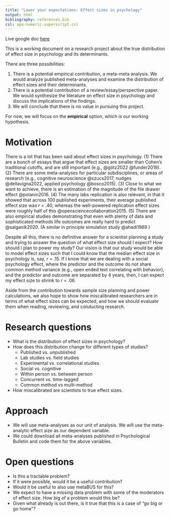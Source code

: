 ```yaml
---
title: "Lower your expectations: Effect sizes in psychology"
output: html
bibliography: references.bib
csl: apa-numeric-superscript.csl
---
```


Live google doc [here](https://docs.google.com/document/d/101GgASJL0igyeBxg-fp-h2wF8i0VCUt8rKH1Po67kcE/edit)

This is a working document on a research project about the true distribution of effect size in psychology and its determinants.

There are three possibilities:

1.  There is a potential empirical contribution, a meta-meta analysis. We would analyze published meta-analyses and examine the distribution of effect sizes and their determinants.
2.  There is a potential contribution of a review/essay/perspective paper. We would synthesize the literature on effect size in psychology and discuss the implications of the findings.
3.  We will conclude that there is no value in pursuing this project.

For now, we will focus on the **empirical** option, which is our working hypothesis.

# Motivation

There is a lot that has been said about effect sizes in psychology. (1) There are a bunch of essays that argue that effect sizes are smaller than Cohen's traditional cutoffs, and are still important (e.g., @götz2022 @funder2019). (2) There are some meta-analyses for particular subdisciplines, or areas of research (e.g., cognitive neuroscience @szucs2017, nudges @dellavigna2022, applied psychology @bosco2015). (3) Close to what we want to achieve, there is an estimation of the magnitude of the file drawer effect @polanin2016. (4) The many labs replication is also relevant, in that it showed that across 100 published experiments, their average published effect size was *r* = .40, whereas the well-powered replication effect sizes were roughly half of this @opensciencecollaboration2015. (5) There are also empirical studies demonstrating that even with plenty of data and sophisticated methods life outcomes are really hard to predict @salganik2020. (A similar in principle simulation study @ahadi1989 )

Despite all this, there is no definitive answer for a scientist planning a study and trying to answer the question of what effect size should I expect? How should I plan to power my study? Our vision is that our study would be able to model effect sizes such that I could know that the median effect size in psychology is, say, *r* = .15. If I know that we are dealing with a social psychology effect, where the predictor and the outcome do not share common method variance (e.g., open ended text correlating with behavior), and the predictor and outcome are separated by 4 years, then, I can expect my effect size to shrink to *r* = .06.

Aside from the contribution towards sample size planning and power calculations, we also hope to show how miscalibrated researchers are in terms of what effect sizes can be expected, and how we should evaluate them when reading, reviewing, and conducting research.

# Research questions

-   What is the distribution of effect sizes in psychology?
-   How does this distribution change for different types of studies?
    -   Published vs. unpublished
    -   Lab studies vs. field studies
    -   Experimental vs. correlational studies
    -   Social vs. cognitive
    -   Within person vs. between person
    -   Concurrent vs. time-lagged
    -   Common method vs multi-method
-   How miscalibrated are scientists to true effect sizes.

# Approach

-   We will use meta-analyses as our unit of analysis. We will use the meta-analytic effect size as our dependent variable.
-   We could download all meta-analyses published in Psychological Bulletin and code them for the above variables.

# Open questions

-   Is this a tractable problem?
-   If it were possible, would it be a useful contribution?
-   Would it be useful to also use metaBUS for this?
-   We expect to have a missing data problem with some of the moderators of effect size. How big of a problem would this be?
-   Given what already is out there, is it true that this is a case of "go big or go home"?
